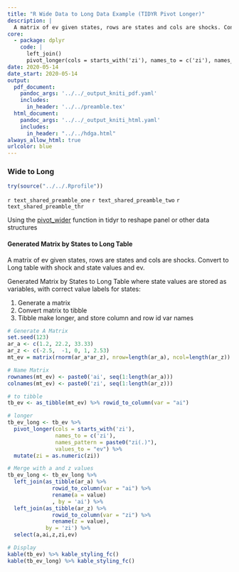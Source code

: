 ```yaml
---
title: "R Wide Data to Long Data Example (TIDYR Pivot Longer)"
description: |
  A matrix of ev given states, rows are states and cols are shocks. Convert to Long table with shock and state values and ev.
core:
  - package: dplyr
    code: |
      left_join()
      pivot_longer(cols = starts_with('zi'), names_to = c('zi'), names_pattern = paste0("zi(.)"), values_to = "ev")
date: 2020-05-14
date_start: 2020-05-14
output:
  pdf_document:
    pandoc_args: '../../_output_kniti_pdf.yaml'
    includes:
      in_header: '../../preamble.tex'
  html_document:
    pandoc_args: '../../_output_kniti_html.yaml'
    includes:
      in_header: "../../hdga.html"
always_allow_html: true
urlcolor: blue
---
```


### Wide to Long

```r
try(source("../../.Rprofile"))
```

`r text_shared_preamble_one`
`r text_shared_preamble_two`
`r text_shared_preamble_thr`

Using the [pivot_wider](https://tidyr.tidyverse.org/reference/pivot_wider.html) function in tidyr to reshape panel or other data structures

#### Generated Matrix by States to Long Table

A matrix of ev given states, rows are states and cols are shocks. Convert to Long table with shock and state values and ev.

Generated Matrix by States to Long Table where state values are stored as variables, with correct value labels for states:

1. Generate a matrix
2. Convert matrix to tibble
3. Tibble make longer, and store column and row id var names

```r
# Generate A Matrix
set.seed(123)
ar_a <- c(1.2, 22.2, 33.33)
ar_z <- c(-2.5,  -1, 0, 1, 2.53)
mt_ev = matrix(rnorm(ar_a*ar_z), nrow=length(ar_a), ncol=length(ar_z))

# Name Matrix
rownames(mt_ev) <- paste0('ai', seq(1:length(ar_a)))
colnames(mt_ev) <- paste0('zi', seq(1:length(ar_z)))

# to tibble
tb_ev <- as_tibble(mt_ev) %>% rowid_to_column(var = "ai")

# longer 
tb_ev_long <- tb_ev %>% 
  pivot_longer(cols = starts_with('zi'), 
               names_to = c('zi'),
               names_pattern = paste0("zi(.)"),
               values_to = "ev") %>%
  mutate(zi = as.numeric(zi))

# Merge with a and z values
tb_ev_long <- tb_ev_long %>% 
  left_join(as_tibble(ar_a) %>% 
              rowid_to_column(var = "ai") %>%
              rename(a = value)
              , by = 'ai') %>% 
  left_join(as_tibble(ar_z) %>% 
              rowid_to_column(var = "zi") %>%
              rename(z = value), 
            by = 'zi') %>%
  select(a,ai,z,zi,ev)

# Display
kable(tb_ev) %>% kable_styling_fc()  
kable(tb_ev_long) %>% kable_styling_fc()  
```
